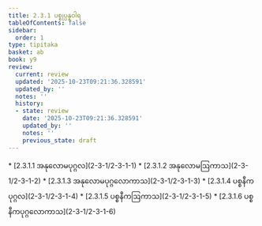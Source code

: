 ```yaml
---
title: 2.3.1 ပစ္စုပ္ပန္နဝါရ
tableOfContents: false
sidebar:
  order: 1
type: tipitaka
basket: ab
book: y9
review:
  current: review
  updated: '2025-10-23T09:21:36.328591'
  updated_by: ''
  notes: ''
  history:
  - state: review
    date: '2025-10-23T09:21:36.328591'
    updated_by: ''
    notes: ''
    previous_state: draft
---
```



<ReviewStatus review={frontmatter.review} showDetails={true} />

<HypothesisAnnotation frontmatter={frontmatter} />

<DynamicBreadcrumb />



<TableOfContents book="y9" section="2.3.1">
* [2.3.1.1 အနုလောမပုဂ္ဂလ](2-3-1/2-3-1-1)
* [2.3.1.2 အနုလောမဩကာသ](2-3-1/2-3-1-2)
* [2.3.1.3 အနုလောမပုဂ္ဂလောကာသ](2-3-1/2-3-1-3)
* [2.3.1.4 ပစ္စနီကပုဂ္ဂလ](2-3-1/2-3-1-4)
* [2.3.1.5 ပစ္စနီကဩကာသ](2-3-1/2-3-1-5)
* [2.3.1.6 ပစ္စနီကပုဂ္ဂလောကာသ](2-3-1/2-3-1-6)
</TableOfContents>
